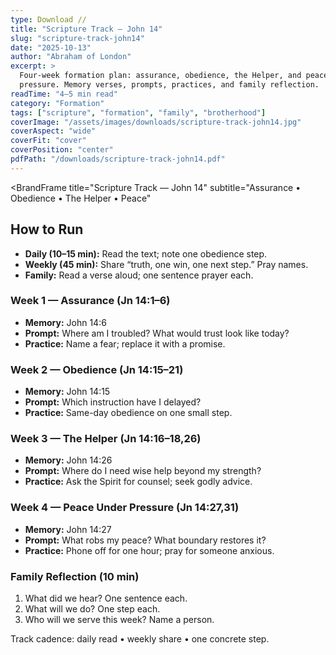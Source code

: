 ```yaml
---
type: Download //
title: "Scripture Track — John 14"
slug: "scripture-track-john14"
date: "2025-10-13"
author: "Abraham of London"
excerpt: >
  Four-week formation plan: assurance, obedience, the Helper, and peace under
  pressure. Memory verses, prompts, practices, and family reflection.
readTime: "4–5 min read"
category: "Formation"
tags: ["scripture", "formation", "family", "brotherhood"]
coverImage: "/assets/images/downloads/scripture-track-john14.jpg"
coverAspect: "wide"
coverFit: "cover"
coverPosition: "center"
pdfPath: "/downloads/scripture-track-john14.pdf"
---
```


<BrandFrame
  title="Scripture Track — John 14"
  subtitle="Assurance • Obedience • The Helper • Peace"
>
  <h2>How to Run</h2>
  <ul>
    <li><strong>Daily (10–15 min):</strong> Read the text; note one obedience step.</li>
    <li><strong>Weekly (45 min):</strong> Share “truth, one win, one next step.” Pray names.</li>
    <li><strong>Family:</strong> Read a verse aloud; one sentence prayer each.</li>
  </ul>

  <h3>Week 1 — Assurance (Jn 14:1–6)</h3>
  <ul>
    <li><strong>Memory:</strong> John 14:6</li>
    <li><strong>Prompt:</strong> Where am I troubled? What would trust look like today?</li>
    <li><strong>Practice:</strong> Name a fear; replace it with a promise.</li>
  </ul>

  <h3>Week 2 — Obedience (Jn 14:15–21)</h3>
  <ul>
    <li><strong>Memory:</strong> John 14:15</li>
    <li><strong>Prompt:</strong> Which instruction have I delayed?</li>
    <li><strong>Practice:</strong> Same-day obedience on one small step.</li>
  </ul>

  <h3>Week 3 — The Helper (Jn 14:16–18,26)</h3>
  <ul>
    <li><strong>Memory:</strong> John 14:26</li>
    <li><strong>Prompt:</strong> Where do I need wise help beyond my strength?</li>
    <li><strong>Practice:</strong> Ask the Spirit for counsel; seek godly advice.</li>
  </ul>

  <h3>Week 4 — Peace Under Pressure (Jn 14:27,31)</h3>
  <ul>
    <li><strong>Memory:</strong> John 14:27</li>
    <li><strong>Prompt:</strong> What robs my peace? What boundary restores it?</li>
    <li><strong>Practice:</strong> Phone off for one hour; pray for someone anxious.</li>
  </ul>

  <h3 className="mt-8">Family Reflection (10 min)</h3>
  <ol>
    <li>What did we hear? One sentence each.</li>
    <li>What will we do? One step each.</li>
    <li>Who will we serve this week? Name a person.</li>
  </ol>

  <div className="not-prose mt-6 text-[11.5px] text-[color:var(--color-on-secondary)/0.6]">
    Track cadence: daily read • weekly share • one concrete step.
  </div>
</BrandFrame>
